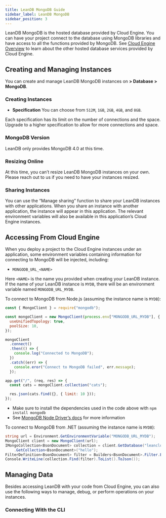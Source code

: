 ```yaml
---
title: LeanDB MongoDB Guide
sidebar_label: LeanDB MongoDB
sidebar_position: 3
---
```



LeanDB MongoDB is the hosted database provided by Cloud Engine. You can have your project connect to the database using MongoDB libraries and have access to all the functions provided by MongoDB. See [Cloud Engine Overview](/sdk/engine/overview) to learn about the other hosted database services provided by Cloud Engine.

## Creating and Managing Instances

You can create and manage LeanDB MongoDB instances on **<Path to="engine" /> > Database > MongoDB**.

### Creating Instances

<LeandbCreateInstance>

- **Specification** You can choose from `512M`, `1GB`, `2GB`, `4GB`, and `8GB`.

Each specification has its limit on the number of connections and the space. Upgrade to a higher specification to allow for more connections and space.

</LeandbCreateInstance>

### MongoDB Version

LeanDB only provides MongoDB 4.0 at this time.

### Resizing Online

At this time, you can’t resize LeanDB MongoDB instances on your own. Please reach out to us if you need to have your instances resized.

### Sharing Instances

You can use the “Manage sharing” function to share your LeanDB instances with other applications. When you share an instance with another application, the instance will appear in this application. The relevant environment variables will also be available in this application’s Cloud Engine instances.

## Accessing From Cloud Engine

When you deploy a project to the Cloud Engine instances under an application, some environment variables containing information for connecting to MongoDB will be injected, including:

- `MONGODB_URL_<NAME>`

Here `<NAME>` is the name you provided when creating your LeanDB instance. If the name of your LeanDB instance is `MYDB`, there will be an environment variable named `MONGODB_URL_MYDB`.

<EngineRuntimes>
<TabItem value='nodejs'>

To connect to MongoDB from Node.js (assuming the instance name is `MYDB`):

```js title='app.js'
const { MongoClient } = require("mongodb");

const mongoClient = new MongoClient(process.env["MONGODB_URL_MYDB"], {
  useUnifiedTopology: true,
  poolSize: 10,
});

mongoClient
  .connect()
  .then(() => {
    console.log("Connected to MongoDB");
  })
  .catch((err) => {
    console.eror("Connect to MongoDB failed", err.message);
  });

app.get("/", (req, res) => {
  const cats = mongoClient.collection("cats");

  res.json(cats.find({}, { limit: 10 }));
});
```

- Make sure to install the dependencies used in the code above with `npm install mongodb`
- See [MongoDB Node Driver’s docs](https://www.mongodb.com/docs/drivers/node/current/) for more information

</TabItem>
<TabItem value='dotnet'>

To connect to MongoDB from .NET (assuming the instance name is `MYDB`):

```cs
string url = Environment.GetEnvironmentVariable("MONGODB_URL_MYDB");
MongoClient client = new MongoClient(url);
IMongoCollection<BsonDocument> collection = client.GetDatabase("leancloud")
    .GetCollection<BsonDocument>("hello");
FilterDefinition<BsonDocument> filter = Builders<BsonDocument>.Filter.Empty;
Console.WriteLine(collection.Find(filter).ToList().ToJson());
```

</TabItem>
</EngineRuntimes>

## Managing Data

Besides accessing LeanDB with your code from Cloud Engine, you can also use the following ways to manage, debug, or perform operations on your instances.

### Connecting With the CLI

<LeandbCliAccess />
